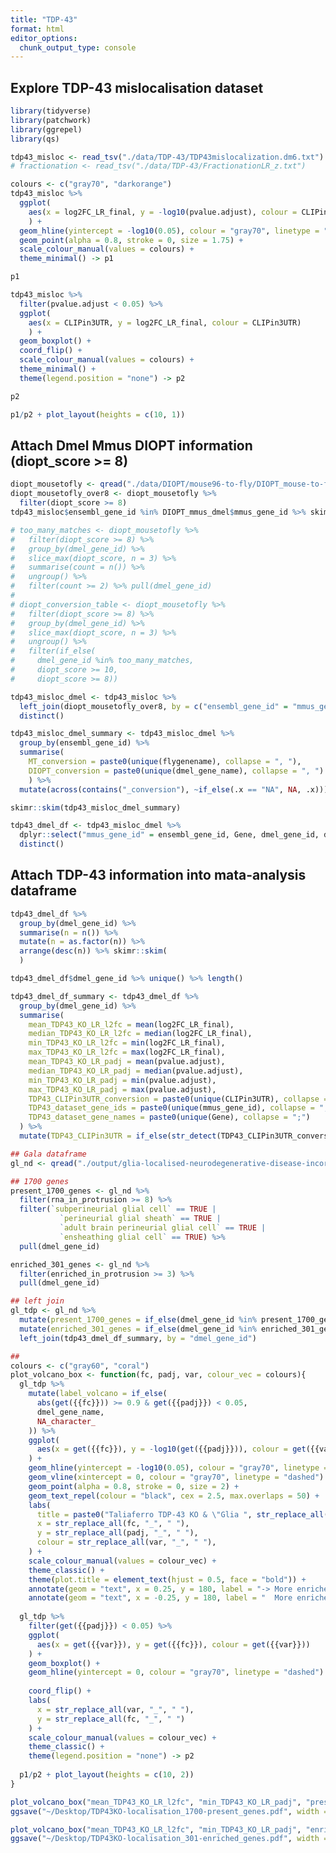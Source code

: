 ```yaml
---
title: "TDP-43"
format: html
editor_options: 
  chunk_output_type: console
---
```


## Explore TDP-43 mislocalisation dataset

```r
library(tidyverse)
library(patchwork)
library(ggrepel)
library(qs)

tdp43_misloc <- read_tsv("./data/TDP-43/TDP43mislocalization.dm6.txt")
# fractionation <- read_tsv("./data/TDP-43/FractionationLR_z.txt")

colours <- c("gray70", "darkorange")
tdp43_misloc %>%
  ggplot(
    aes(x = log2FC_LR_final, y = -log10(pvalue.adjust), colour = CLIPin3UTR)
    ) +
  geom_hline(yintercept = -log10(0.05), colour = "gray70", linetype = "dashed") +
  geom_point(alpha = 0.8, stroke = 0, size = 1.75) +
  scale_colour_manual(values = colours) + 
  theme_minimal() -> p1

p1

tdp43_misloc %>%
  filter(pvalue.adjust < 0.05) %>%
  ggplot(
    aes(x = CLIPin3UTR, y = log2FC_LR_final, colour = CLIPin3UTR)
    ) +
  geom_boxplot() + 
  coord_flip() + 
  scale_colour_manual(values = colours) + 
  theme_minimal() +
  theme(legend.position = "none") -> p2 

p2 

p1/p2 + plot_layout(heights = c(10, 1))

```

## Attach Dmel Mmus DIOPT information (diopt_score >= 8)

```r
diopt_mousetofly <- qread("./data/DIOPT/mouse96-to-fly/DIOPT_mouse-to-fly.qs")
diopt_mousetofly_over8 <- diopt_mousetofly %>%
  filter(diopt_score >= 8)
tdp43_misloc$ensembl_gene_id %in% DIOPT_mmus_dmel$mmus_gene_id %>% skimr::skim()

# too_many_matches <- diopt_mousetofly %>%
#   filter(diopt_score >= 8) %>%
#   group_by(dmel_gene_id) %>%
#   slice_max(diopt_score, n = 3) %>% 
#   summarise(count = n()) %>% 
#   ungroup() %>%
#   filter(count >= 2) %>% pull(dmel_gene_id) 
# 
# diopt_conversion_table <- diopt_mousetofly %>%
#   filter(diopt_score >= 8) %>%
#   group_by(dmel_gene_id) %>%
#   slice_max(diopt_score, n = 3) %>%
#   ungroup() %>%
#   filter(if_else(
#     dmel_gene_id %in% too_many_matches, 
#     diopt_score >= 10,
#     diopt_score >= 8))

tdp43_misloc_dmel <- tdp43_misloc %>%
  left_join(diopt_mousetofly_over8, by = c("ensembl_gene_id" = "mmus_gene_id")) %>%
  distinct()

tdp43_misloc_dmel_summary <- tdp43_misloc_dmel %>%
  group_by(ensembl_gene_id) %>%
  summarise(
    MT_conversion = paste0(unique(flygenename), collapse = ", "),
    DIOPT_conversion = paste0(unique(dmel_gene_name), collapse = ", ")
    ) %>%
  mutate(across(contains("_conversion"), ~if_else(.x == "NA", NA, .x)))

skimr::skim(tdp43_misloc_dmel_summary)

tdp43_dmel_df <- tdp43_misloc_dmel %>%
  dplyr::select("mmus_gene_id" = ensembl_gene_id, Gene, dmel_gene_id, dmel_gene_name, diopt_score, log2FC_LR_final, pvalue.adjust, CLIPin3UTR) %>%
  distinct()

```

## Attach TDP-43 information into mata-analysis dataframe

```r
tdp43_dmel_df %>%
  group_by(dmel_gene_id) %>%
  summarise(n = n()) %>%
  mutate(n = as.factor(n)) %>%
  arrange(desc(n)) %>% skimr::skim(
  )

tdp43_dmel_df$dmel_gene_id %>% unique() %>% length()

tdp43_dmel_df_summary <- tdp43_dmel_df %>%
  group_by(dmel_gene_id) %>%
  summarise(
    mean_TDP43_KO_LR_l2fc = mean(log2FC_LR_final),
    median_TDP43_KO_LR_l2fc = median(log2FC_LR_final),
    min_TDP43_KO_LR_l2fc = min(log2FC_LR_final),
    max_TDP43_KO_LR_l2fc = max(log2FC_LR_final),
    mean_TDP43_KO_LR_padj = mean(pvalue.adjust),
    median_TDP43_KO_LR_padj = median(pvalue.adjust),
    min_TDP43_KO_LR_padj = min(pvalue.adjust),
    max_TDP43_KO_LR_padj = max(pvalue.adjust),
    TDP43_CLIPin3UTR_conversion = paste0(unique(CLIPin3UTR), collapse = ";"),
    TDP43_dataset_gene_ids = paste0(unique(mmus_gene_id), collapse = ";"),
    TDP43_dataset_gene_names = paste0(unique(Gene), collapse = ";")
  ) %>%
  mutate(TDP43_CLIPin3UTR = if_else(str_detect(TDP43_CLIPin3UTR_conversion, "yes"), "yes", "no"))

## Gala dataframe
gl_nd <- qread("./output/glia-localised-neurodegenerative-disease-incorporated.qs")

## 1700 genes
present_1700_genes <- gl_nd %>%
  filter(rna_in_protrusion >= 8) %>%
  filter(`subperineurial glial cell` == TRUE | 
           `perineurial glial sheath` == TRUE |
           `adult brain perineurial glial cell` == TRUE |
           `ensheathing glial cell` == TRUE) %>%
  pull(dmel_gene_id)

enriched_301_genes <- gl_nd %>%
  filter(enriched_in_protrusion >= 3) %>% 
  pull(dmel_gene_id)

## left join
gl_tdp <- gl_nd %>%
  mutate(present_1700_genes = if_else(dmel_gene_id %in% present_1700_genes, TRUE, FALSE)) %>%
  mutate(enriched_301_genes = if_else(dmel_gene_id %in% enriched_301_genes, TRUE, FALSE)) %>%
  left_join(tdp43_dmel_df_summary, by = "dmel_gene_id") 

## 
colours <- c("gray60", "coral")
plot_volcano_box <- function(fc, padj, var, colour_vec = colours){
  gl_tdp %>%
    mutate(label_volcano = if_else(
      abs(get({{fc}})) >= 0.9 & get({{padj}}) < 0.05,
      dmel_gene_name,
      NA_character_
    )) %>%
    ggplot(
      aes(x = get({{fc}}), y = -log10(get({{padj}})), colour = get({{var}}), label = label_volcano)
    ) + 
    geom_hline(yintercept = -log10(0.05), colour = "gray70", linetype = "dashed") +
    geom_vline(xintercept = 0, colour = "gray70", linetype = "dashed") +
    geom_point(alpha = 0.8, stroke = 0, size = 2) +
    geom_text_repel(colour = "black", cex = 2.5, max.overlaps = 50) + 
    labs(
      title = paste0("Taliaferro TDP-43 KO & \"Glia ", str_replace_all(var, "_", " "), "\""),
      x = str_replace_all(fc, "_", " "),
      y = str_replace_all(padj, "_", " "),
      colour = str_replace_all(var, "_", " "),
    ) +
    scale_colour_manual(values = colour_vec) +
    theme_classic() +
    theme(plot.title = element_text(hjust = 0.5, face = "bold")) + 
    annotate(geom = "text", x = 0.25, y = 180, label = "-> More enriched\n    in TDP-43 KO", hjust = 0, size = 3) +
    annotate(geom = "text", x = -0.25, y = 180, label = "  More enriched <-\nin TDP-43 WT", hjust = 1, size = 3) -> p1
  
  gl_tdp %>%
    filter(get({{padj}}) < 0.05) %>%
    ggplot(
      aes(x = get({{var}}), y = get({{fc}}), colour = get({{var}}))
    ) +
    geom_boxplot() + 
    geom_hline(yintercept = 0, colour = "gray70", linetype = "dashed") +
    
    coord_flip() + 
    labs(
      x = str_replace_all(var, "_", " "),
      y = str_replace_all(fc, "_", " ")
    ) +
    scale_colour_manual(values = colour_vec) + 
    theme_classic() +
    theme(legend.position = "none") -> p2
  
  p1/p2 + plot_layout(heights = c(10, 2))
}

plot_volcano_box("mean_TDP43_KO_LR_l2fc", "min_TDP43_KO_LR_padj", "present_1700_genes", colours)
ggsave("~/Desktop/TDP43KO-localisation_1700-present_genes.pdf", width = 8.5, height = 7.5)

plot_volcano_box("mean_TDP43_KO_LR_l2fc", "min_TDP43_KO_LR_padj", "enriched_301_genes", colour_vec = c("gray60", "violetred"))
ggsave("~/Desktop/TDP43KO-localisation_301-enriched_genes.pdf", width = 8.5, height = 7.5)




```














